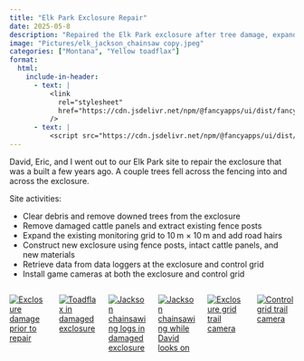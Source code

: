 ```yaml
---
title: "Elk Park Exclosure Repair"
date: 2025-05-8
description: "Repaired the Elk Park exclosure after tree damage, expanded the monitoring grid, and installed trail cameras and data loggers at both the exclosure and control sites."
image: "Pictures/elk_jackson_chainsaw copy.jpeg"
categories: ["Montana", "Yellow toadflax"]
format:
  html:
    include-in-header:
      - text: |
          <link
            rel="stylesheet"
            href="https://cdn.jsdelivr.net/npm/@fancyapps/ui/dist/fancybox.css"
          />
      - text: |
          <script src="https://cdn.jsdelivr.net/npm/@fancyapps/ui/dist/fancybox.umd.js"></script>
---
```


David, Eric, and I went out to our Elk Park site to repair the exclosure that was a built a few years ago. A couple trees fell across the fencing into and across the exclosure. 

Site activities:

- Clear debris and remove downed trees from the exclosure
- Remove damaged cattle panels and extract existing fence posts
- Expand the existing monitoring grid to 10 m × 10 m and add road hairs
- Construct new exclosure using fence posts, intact cattle panels, and new materials
- Retrieve data from data loggers at the exclosure and control grid
- Install game cameras at both the exclosure and control grid

:::{.columns}

::: {.column width="33%" .px-2}
[![Exclosure damage prior to repair](Pictures/elk_treedown.jpg)](Pictures/elk_treedown.jpg){data-fancybox="gallery" 
data-caption="Exclosure damage prior to repair"}
:::

::: {.column width="33%" .px-2}
[![Toadflax in damaged exclosure](Pictures/elk_excl_toadflax.jpg)](Pictures/elk_excl_toadflax.jpg){data-fancybox="gallery" 
data-caption="Toadflax in damaged exclosure"}
:::

::: {.column width="33%" .px-2}
[![Jackson chainsawing logs in damaged exclosure](Pictures/elk_jackson_chainsaw.jpeg)](Pictures/elk_jackson_chainsaw.jpeg){data-fancybox="gallery" 
data-caption="Jackson chainsawing logs in damaged exclosure"}
:::

::: {.column width="33%" .px-2}
[![Jackson chainsawing while David looks on](Pictures/elk_chainsaw_davidwatch.jpeg)](Pictures/elk_chainsaw_davidwatch.jpeg){data-fancybox="gallery"
data-caption="Jackson chainsawing while David looks on"}
:::

::: {.column width="33%" .px-2}
[![Exclosure grid trail camera](Pictures/elk_exclosure_cam.jpeg)](Pictures/elk_exclosure_cam.jpeg){data-fancybox="gallery"
data-caption="Exclosure grid trail camera"}
:::

:::{.column width="33%" .px-2}
[![Control grid trail camera](Pictures/elk_control_cam.jpeg)](Pictures/elk_control_cam.jpeg){data-fancybox="gallery"
data-caption="Control grid trail camera"}
:::
:::
